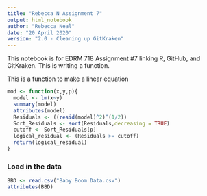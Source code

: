 ---
title: "Rebecca N Assignment 7"
output: html_notebook
author: "Rebecca Neal"
date: "20 April 2020"
version: "2.0 - Cleaning up GitKraken"
---
This notebook is for EDRM 718 Assignment #7 linking R, GitHub, and GitKraken.
This is writing a function.

This is a function to make a linear equation 
```{r}
mod <- function(x,y,p){
  model <- lm(x~y)
  summary(model)
  attributes(model)
  Residuals <- ((resid(model)^2)^(1/2))
  Sort_Residuals <- sort(Residuals,decreasing = TRUE)
  cutoff <- Sort_Residuals[p]
  logical_residual <- (Residuals >= cutoff)
  return(logical_residual)
}
```

### Load in the data
```{r}
BBD <- read.csv("Baby Boom Data.csv")
attributes(BBD)
```

